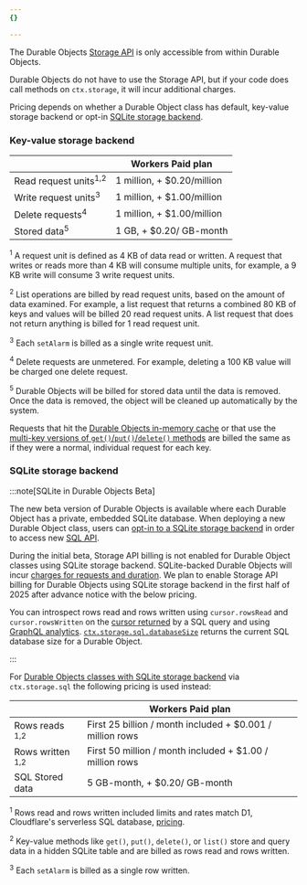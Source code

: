 ```yaml
---
{}

---
```


The Durable Objects [Storage API](/durable-objects/api/storage-api) is only accessible from within Durable Objects.

Durable Objects do not have to use the Storage API, but if your code does call methods on `ctx.storage`, it will incur additional charges.

Pricing depends on whether a Durable Object class has default, key-value storage backend or opt-in [SQLite storage backend](/durable-objects/best-practices/access-durable-objects-storage/#sqlite-storage-backend).

### Key-value storage backend

|                                  | Workers Paid plan          |
| -------------------------------- | -------------------------- |
| Read request units<sup>1,2</sup> | 1 million, + $0.20/million |
| Write request units<sup>3</sup>  | 1 million, + $1.00/million |
| Delete requests<sup>4</sup>      | 1 million, + $1.00/million |
| Stored data<sup>5</sup>          | 1 GB, + $0.20/ GB-month    |

<sup>1</sup> A request unit is defined as 4 KB of data read or written. A request that writes or reads more than 4 KB will consume multiple units, for example, a 9 KB write will consume 3 write request units.

<sup>2</sup>  List operations are billed by read request units, based on the amount of data examined. For example, a list request that returns a combined 80 KB of keys and values will be billed 20 read request units. A list request that does not return anything is billed for 1 read request unit.

<sup>3</sup>  Each `setAlarm` is billed as a single write request unit.

<sup>4</sup>  Delete requests are unmetered. For example, deleting a 100 KB value will be charged one delete request.

<sup>5</sup>  Durable Objects will be billed for stored data until the data is removed. Once the data is removed, the object will be cleaned up automatically by the system.

Requests that hit the [Durable Objects in-memory cache](/durable-objects/reference/in-memory-state/) or that use the [multi-key versions of `get()`/`put()`/`delete()` methods](/durable-objects/api/storage-api/) are billed the same as if they were a normal, individual request for each key.

### SQLite storage backend

:::note[SQLite in Durable Objects Beta]

The new beta version of Durable Objects is available where each Durable Object has a private, embedded SQLite database. When deploying a new Durable Object class, users can [opt-in to a SQLite storage backend](/durable-objects/best-practices/access-durable-objects-storage/#sqlite-storage-backend) in order to access new [SQL API](/durable-objects/api/sql-storage/#exec).

During the initial beta, Storage API billing is not enabled for Durable Object classes using SQLite storage backend. SQLite-backed Durable Objects will incur [charges for requests and duration](/durable-objects/platform/pricing/#billing-metrics). We plan to enable Storage API billing for Durable Objects using SQLite storage backend in the first half of 2025 after advance notice with the below pricing.

You can introspect rows read and rows written using `cursor.rowsRead` and `cursor.rowsWritten` on the [cursor returned](/durable-objects/api/storage-api/#returns) by a SQL query and using [GraphQL analytics](/durable-objects/observability/graphql-analytics/#query-via-the-graphql-api). [`ctx.storage.sql.databaseSize`](/durable-objects/api/storage-api/#sqldatabaseSize) returns the current SQL database size for a Durable Object.

:::

For [Durable Objects classes with SQLite storage backend](/durable-objects/reference/durable-objects-migrations/#enable-sqlite-storage-backend-on-new-durable-object-class-migration) via `ctx.storage.sql` the following pricing is used instead:

|                             | Workers Paid plan          |
| ----------------------------| -------------------------- |
| Rows reads <sup>1,2</sup>   | First 25 billion / month included + $0.001 / million rows |
| Rows written <sup>1,2</sup> | First 50 million / month included + $1.00 / million rows |
| SQL Stored data             | 5 GB-month, + $0.20/ GB-month |

<sup>1</sup> Rows read and rows written included limits and rates match D1, Cloudflare's serverless SQL database, [pricing](/d1/platform/pricing/).

<sup>2</sup> Key-value methods like `get()`, `put()`, `delete()`, or `list()` store and query data in a hidden SQLite table and are billed as rows read and rows written.

<sup>3</sup>  Each `setAlarm` is billed as a single row written.
